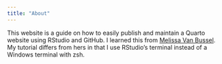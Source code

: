 ```yaml
---
title: "About"
---
```


This website is a guide on how to easily publish and maintain a Quarto website using RStudio and GitHub. I learned this from [Melissa Van Bussel](https://www.melissavanbussel.com). My tutorial differs from hers in that I use RStudio's terminal instead of a Windows terminal with zsh.